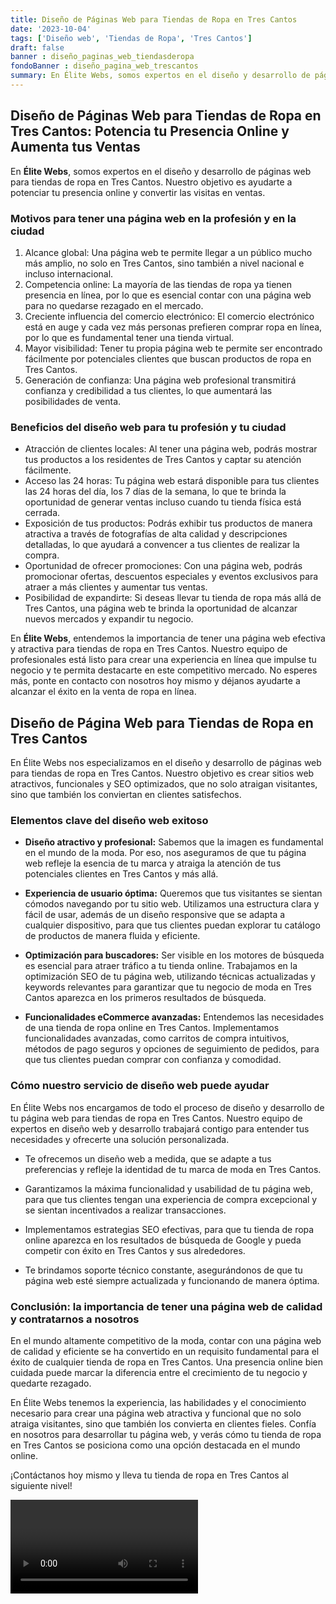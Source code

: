 ```yaml
---
title: Diseño de Páginas Web para Tiendas de Ropa en Tres Cantos
date: '2023-10-04'
tags: ['Diseño web', 'Tiendas de Ropa', 'Tres Cantos']
draft: false
banner : diseño_paginas_web_tiendasderopa
fondoBanner : diseño_pagina_web_trescantos
summary: En Élite Webs, somos expertos en el diseño y desarrollo de páginas web para tiendas de ropa en Tres Cantos. Nuestro objetivo es ayudarte a potenciar tu presencia online y convertir las visitas en ventas.
---
```


## Diseño de Páginas Web para Tiendas de Ropa en Tres Cantos: Potencia tu Presencia Online y Aumenta tus Ventas

En **Élite Webs**, somos expertos en el diseño y desarrollo de páginas web para tiendas de ropa en Tres Cantos. Nuestro objetivo es ayudarte a potenciar tu presencia online y convertir las visitas en ventas.

### Motivos para tener una página web en la profesión y en la ciudad
1. Alcance global: Una página web te permite llegar a un público mucho más amplio, no solo en Tres Cantos, sino también a nivel nacional e incluso internacional.
2. Competencia online: La mayoría de las tiendas de ropa ya tienen presencia en línea, por lo que es esencial contar con una página web para no quedarse rezagado en el mercado.
3. Creciente influencia del comercio electrónico: El comercio electrónico está en auge y cada vez más personas prefieren comprar ropa en línea, por lo que es fundamental tener una tienda virtual.
4. Mayor visibilidad: Tener tu propia página web te permite ser encontrado fácilmente por potenciales clientes que buscan productos de ropa en Tres Cantos.
5. Generación de confianza: Una página web profesional transmitirá confianza y credibilidad a tus clientes, lo que aumentará las posibilidades de venta.

### Beneficios del diseño web para tu profesión y tu ciudad
- Atracción de clientes locales: Al tener una página web, podrás mostrar tus productos a los residentes de Tres Cantos y captar su atención fácilmente.
- Acceso las 24 horas: Tu página web estará disponible para tus clientes las 24 horas del día, los 7 días de la semana, lo que te brinda la oportunidad de generar ventas incluso cuando tu tienda física está cerrada.
- Exposición de tus productos: Podrás exhibir tus productos de manera atractiva a través de fotografías de alta calidad y descripciones detalladas, lo que ayudará a convencer a tus clientes de realizar la compra.
- Oportunidad de ofrecer promociones: Con una página web, podrás promocionar ofertas, descuentos especiales y eventos exclusivos para atraer a más clientes y aumentar tus ventas.
- Posibilidad de expandirte: Si deseas llevar tu tienda de ropa más allá de Tres Cantos, una página web te brinda la oportunidad de alcanzar nuevos mercados y expandir tu negocio.

En **Élite Webs**, entendemos la importancia de tener una página web efectiva y atractiva para tiendas de ropa en Tres Cantos. Nuestro equipo de profesionales está listo para crear una experiencia en línea que impulse tu negocio y te permita destacarte en este competitivo mercado. No esperes más, ponte en contacto con nosotros hoy mismo y déjanos ayudarte a alcanzar el éxito en la venta de ropa en línea.

<GifSeo />

<Cta />

## Diseño de Página Web para Tiendas de Ropa en Tres Cantos

En Élite Webs nos especializamos en el diseño y desarrollo de páginas web para tiendas de ropa en Tres Cantos. Nuestro objetivo es crear sitios web atractivos, funcionales y SEO optimizados, que no solo atraigan visitantes, sino que también los conviertan en clientes satisfechos.

### Elementos clave del diseño web exitoso

- **Diseño atractivo y profesional:** Sabemos que la imagen es fundamental en el mundo de la moda. Por eso, nos aseguramos de que tu página web refleje la esencia de tu marca y atraiga la atención de tus potenciales clientes en Tres Cantos y más allá.

- **Experiencia de usuario óptima:** Queremos que tus visitantes se sientan cómodos navegando por tu sitio web. Utilizamos una estructura clara y fácil de usar, además de un diseño responsive que se adapta a cualquier dispositivo, para que tus clientes puedan explorar tu catálogo de productos de manera fluida y eficiente.

- **Optimización para buscadores:** Ser visible en los motores de búsqueda es esencial para atraer tráfico a tu tienda online. Trabajamos en la optimización SEO de tu página web, utilizando técnicas actualizadas y keywords relevantes para garantizar que tu negocio de moda en Tres Cantos aparezca en los primeros resultados de búsqueda.

- **Funcionalidades eCommerce avanzadas:** Entendemos las necesidades de una tienda de ropa online en Tres Cantos. Implementamos funcionalidades avanzadas, como carritos de compra intuitivos, métodos de pago seguros y opciones de seguimiento de pedidos, para que tus clientes puedan comprar con confianza y comodidad.

### Cómo nuestro servicio de diseño web puede ayudar

En Élite Webs nos encargamos de todo el proceso de diseño y desarrollo de tu página web para tiendas de ropa en Tres Cantos. Nuestro equipo de expertos en diseño web y desarrollo trabajará contigo para entender tus necesidades y ofrecerte una solución personalizada.

- Te ofrecemos un diseño web a medida, que se adapte a tus preferencias y refleje la identidad de tu marca de moda en Tres Cantos.

- Garantizamos la máxima funcionalidad y usabilidad de tu página web, para que tus clientes tengan una experiencia de compra excepcional y se sientan incentivados a realizar transacciones.

- Implementamos estrategias SEO efectivas, para que tu tienda de ropa online aparezca en los resultados de búsqueda de Google y pueda competir con éxito en Tres Cantos y sus alrededores.

- Te brindamos soporte técnico constante, asegurándonos de que tu página web esté siempre actualizada y funcionando de manera óptima.

### Conclusión: la importancia de tener una página web de calidad y contratarnos a nosotros

En el mundo altamente competitivo de la moda, contar con una página web de calidad y eficiente se ha convertido en un requisito fundamental para el éxito de cualquier tienda de ropa en Tres Cantos. Una presencia online bien cuidada puede marcar la diferencia entre el crecimiento de tu negocio y quedarte rezagado.

En Élite Webs tenemos la experiencia, las habilidades y el conocimiento necesario para crear una página web atractiva y funcional que no solo atraiga visitantes, sino que también los convierta en clientes fieles. Confía en nosotros para desarrollar tu página web, y verás cómo tu tienda de ropa en Tres Cantos se posiciona como una opción destacada en el mundo online.

¡Contáctanos hoy mismo y lleva tu tienda de ropa en Tres Cantos al siguiente nivel!

<Video />

<CtaBot job='Tiendas de Ropa' city='Tres Cantos'/>

<Gmaps query='Tres Cantos+españa+maps' />
